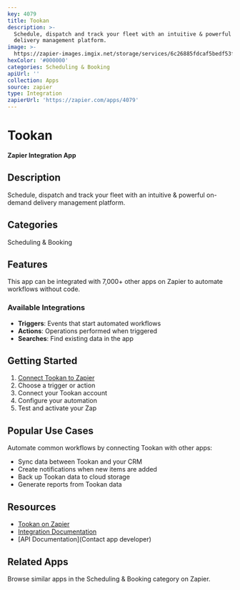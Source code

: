 ```yaml
---
key: 4079
title: Tookan
description: >-
  Schedule, dispatch and track your fleet with an intuitive & powerful on-demand
  delivery management platform.
image: >-
  https://zapier-images.imgix.net/storage/services/6c26885fdcaf5bedf53ffbcda97d6094.png?auto=format%2Ccompress&ixlib=python-3.0.0&q=50
hexColor: '#000000'
categories: Scheduling & Booking
apiUrl: ''
collection: Apps
source: zapier
type: Integration
zapierUrl: 'https://zapier.com/apps/4079'
---
```

# Tookan

**Zapier Integration App**

## Description

Schedule, dispatch and track your fleet with an intuitive & powerful on-demand delivery management platform.

## Categories

Scheduling & Booking

## Features

This app can be integrated with 7,000+ other apps on Zapier to automate workflows without code.

### Available Integrations

- **Triggers**: Events that start automated workflows
- **Actions**: Operations performed when triggered
- **Searches**: Find existing data in the app

## Getting Started

1. [Connect Tookan to Zapier](https://zapier.com/apps/4079)
2. Choose a trigger or action
3. Connect your Tookan account
4. Configure your automation
5. Test and activate your Zap

## Popular Use Cases

Automate common workflows by connecting Tookan with other apps:

- Sync data between Tookan and your CRM
- Create notifications when new items are added
- Back up Tookan data to cloud storage
- Generate reports from Tookan data

## Resources

- [Tookan on Zapier](https://zapier.com/apps/4079)
- [Integration Documentation](https://zapier.com/apps/4079/integrations)
- [API Documentation](Contact app developer)

## Related Apps

Browse similar apps in the Scheduling & Booking category on Zapier.
